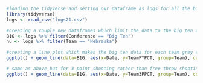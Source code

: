 ```{r}
#loading the tidyverse and setting our dataframe as logs for all the big ten games
library(tidyverse)
logs <- read_csv("logs21.csv")
```

```{r}
#creating a couple new dataframes which limit the data to the big ten and nebraska specifically
B1G <- logs %>% filter(Conference == "Big Ten")
nu <- logs %>% filter(Team == "Nebraska")
```

```{r}
#creating a line plot which makes the big ten data for each team grey except nebraska
ggplot() + geom_line(data=B1G, aes(x=Date, y=TeamFTPCT, group=Team), color = "grey") + geom_line(data=nu, aes(x=Date, y=TeamFTPCT), color = "Red") + scale_y_continuous(limits = c(0,1))
```

```{r}
# same as above but for 3 point shooting rather than free throw shooting
ggplot() + geom_line(data=B1G, aes(x=Date, y=Team3PPCT, group=Team), color = "grey") + geom_line(data=nu, aes(x=Date, y=Team3PPCT), color = "Red") + scale_y_continuous(limits = c(0,.75))
```